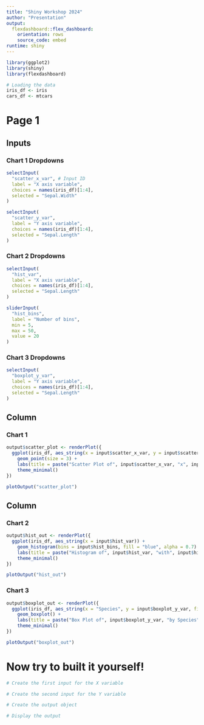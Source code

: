 ---
title: "Shiny Workshop 2024"
author: "Presentation"
output: 
  flexdashboard::flex_dashboard:
    orientation: rows
    source_code: embed
runtime: shiny
---

```{r setup, include=FALSE}
library(ggplot2)
library(shiny)
library(flexdashboard)

# Loading the data
iris_df <- iris
cars_df <- mtcars
```

Page 1
=====================================

Inputs {.sidebar}
-------------------------------------
### Chart 1 Dropdowns

```{r}
selectInput(
  "scatter_x_var", # Input ID
  label = "X axis variable", 
  choices = names(iris_df)[1:4],
  selected = "Sepal.Width"
)

selectInput(
  "scatter_y_var", 
  label = "Y axis variable", 
  choices = names(iris_df)[1:4],
  selected = "Sepal.Length"
)
```

### Chart 2 Dropdowns

```{r}
selectInput(
  "hist_var", 
  label = "X axis variable", 
  choices = names(iris_df)[1:4],
  selected = "Sepal.Length"
)

sliderInput(
  "hist_bins", 
  label = "Number of bins",
  min = 5,
  max = 50,
  value = 20
)
```

### Chart 3 Dropdowns

```{r}
selectInput(
  "boxplot_y_var", 
  label = "Y axis variable", 
  choices = names(iris_df)[1:4],
  selected = "Sepal.Length"
)
```
    
Column {data-width=600}
-------------------------------------
    
### Chart 1
    
```{r}
output$scatter_plot <- renderPlot({
  ggplot(iris_df, aes_string(x = input$scatter_x_var, y = input$scatter_y_var, color = "Species")) +
    geom_point(size = 3) +
    labs(title = paste("Scatter Plot of", input$scatter_x_var, "x", input$scatter_y_var)) +
    theme_minimal()
})

plotOutput("scatter_plot")
```
   
Column {data-width=400}
-------------------------------------
   
### Chart 2

```{r}
output$hist_out <- renderPlot({
  ggplot(iris_df, aes_string(x = input$hist_var)) +
    geom_histogram(bins = input$hist_bins, fill = "blue", alpha = 0.7) +
    labs(title = paste("Histogram of", input$hist_var, "with", input$hist_bins, "Bins"), x = input$hist_var, y = "Frequency") +
    theme_minimal()
})

plotOutput("hist_out")
```   
 
### Chart 3
    
```{r}
output$boxplot_out <- renderPlot({
  ggplot(iris_df, aes_string(x = "Species", y = input$boxplot_y_var, fill = "Species")) +
    geom_boxplot() +
    labs(title = paste("Box Plot of", input$boxplot_y_var, "by Species"), x = "Species", y = input$boxplot_y_var) +
    theme_minimal()
})

plotOutput("boxplot_out")
```

Now try to built it yourself! {data-orientation=rows}
=====================================

<!-- Create a sidebar -->

<!-- Create a title for the set of controls -->
```{r}
# Create the first input for the X variable

# Create the second input for the Y variable
```

<!-- Create a column for the plot -->

<!-- Create a title for the plot -->
    
```{r}
# Create the output object

# Display the output
```
